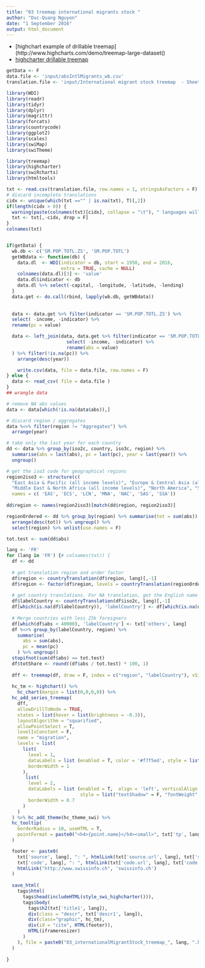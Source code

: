 ```yaml
---
title: "03 treemap international migrants stock "
author: "Duc-Quang Nguyen"
date: "1 September 2016"
output: html_document
---
```



* [highchart example of drillable treemap](http://www.highcharts.com/demo/treemap-large-dataset()
* [highcharter drillable treemap](http://jkunst.com/highcharter/oldindex.html#treemaps)



```r
getData <- F
data.file <- 'input/absIntlMigrants_wb.csv'
translation.file <- 'input/International migrant stock treemap  - Sheet1.csv'

library(WDI)
library(readr)
library(tidyr)
library(dplyr)
library(magrittr)
library(forcats)
library(countrycode)
library(ggplot2)
library(scales)
library(swiMap)
library(swiTheme)

library(treemap)
library(highcharter)
library(swiRcharts)
library(htmltools)
```

```r
txt <- read.csv(translation.file, row.names = 1, stringsAsFactors = F)
# discard incomplete translations
cidx <- unique(which(txt =="" | is.na(txt), T)[,2])
if(length(cidx > 0)) {
  warning(paste(colnames(txt)[cidx], collapse = "\t"), " languages will be discarded!", "\n")
  txt <- txt[,-cidx, drop = F]
}
colnames(txt)


if(getData) {
  wb.db <- c('SM.POP.TOTL.ZS', 'SM.POP.TOTL')
  getWBdata <- function(db) {
    data.dl  <- WDI(indicator = db, start = 1950, end = 2016, 
                    extra = TRUE, cache = NULL)
    colnames(data.dl)[3] <- 'value'
    data.dl$indicator <- db
    data.dl %>% select(-capital, -longitude, -latitude, -lending)    
  } 
  data.get <- do.call(rbind, lapply(wb.db, getWBdata))
  
  
  data <- data.get %>% filter(indicator == 'SM.POP.TOTL.ZS') %>%
  select( -income, -indicator) %>% 
  rename(pc = value)

  data <- left_join(data, data.get %>% filter(indicator == 'SM.POP.TOTL') %>%
                      select( -income, -indicator) %>% 
                      rename(abs = value)
  ) %>% filter(!is.na(pc)) %>%
    arrange(desc(year))

	write.csv(data, file = data.file, row.names = F)
} else {
  data <- read_csv( file = data.file )
}
## wrangle data

# remove NA abs values
data <- data[which(!is.na(data$abs)),]

# discard region / aggregates
data %<>% filter(region != "Aggregates") %>% 
  arrange(year)

# take only the last year for each country
dd <- data %>% group_by(iso2c, country, iso3c, region) %>%
  summarise(abs = last(abs), pc = last(pc), year = last(year)) %>%
  ungroup()

# get the iso3 code for geographical regions
region2iso3 <- structure(c(
  "East Asia & Pacific (all income levels)", "Europe & Central Asia (all income levels)", "Latin America & Caribbean (all income levels)",
  "Middle East & North Africa (all income levels)", "North America", "South Asia", "Sub-Saharan Africa (all income levels)"),
  names = c( 'EAS', 'ECS', 'LCN', 'MNA', 'NAC', 'SAS', 'SSA'))
                              
dd$region <- names(region2iso3)[match(dd$region, region2iso3)]

regionOrdered <- dd %>% group_by(region) %>% summarise(tot = sum(abs)) %>% 
  arrange(desc(tot)) %>% ungroup() %>% 
  select(region) %>% unlist(use.names = F)

tot.test <- sum(dd$abs)
```


```r

lang <- 'FR'
for (lang in 'FR') {# colnames(txt)) {
  df <- dd
  
  # get translation region and order factor
  df$region <- countryTranslation(df$region, lang)[,-1]
  df$region <- factor(df$region, levels = countryTranslation(regionOrdered, lang)[,-1])
  
  # get country translations. For NA translation, get the English name
  df$labelCountry <- countryTranslation(df$iso2c, lang)[,-1]
  df[which(is.na(df$labelCountry)), 'labelCountry'] <- df[which(is.na(df$labelCountry)), 'country']
  
  # Merge countries with less 25k foreigners
  df[which(df$abs < 40000), 'labelCountry'] <- txt['others', lang]
  df %<>% group_by(labelCountry, region) %>%
    summarise(
      abs = sum(abs),
      pc = mean(pc)
    ) %>% ungroup()
  stopifnot(sum(df$abs) == tot.test)
  df$totShare <- round((df$abs / tot.test) * 100, 1)
  
  dff <- treemap(df, draw = F, index = c("region", "labelCountry"), vSize = "abs", type = "index", vColor = "pc", palette = swi_rpal[c(6, 9, 19, 4, 8, 1, 13)])
  
  hc_tm <- highchart() %>% 
    hc_chart(margin = list(0,0,0,0)) %>%
  hc_add_series_treemap(
    dff, 
    allowDrillToNode = TRUE,
    states = list(hover = list(brightness = -0.3)),
    layoutAlgorithm = "squarified",
    allowPointSelect = T,
    levelIsConstant = F,
    name = "migration", 
    levels = list(
      list(
        level = 1,
        dataLabels = list (enabled = T, color = '#f7f5ed', style = list("fontSize" = "1.5em")),
        borderWidth = 1
      ),
       list(
        level = 2,
        dataLabels = list (enabled = T,  align = 'left', verticalAlign = 'top', 
                           style = list("textShadow" = F, "fontWeight" = 'light', "fontSize" = "1.3em")),
        borderWidth = 0.7
      ) 
    )
  ) %>% hc_add_theme(hc_theme_swi) %>% 
  hc_tooltip(
    borderRadius = 10, useHTML = T,
    pointFormat = paste0("<h4>{point.name}</h4><small>", txt['tp', lang], ":<br>{point.value:,.0f}</small>")
  )

  footer <- paste0(
    txt['source', lang], ": ", htmlLink(txt['source.url', lang], txt['source.name', lang]), " | ",
    txt['code', lang], ": ", htmlLink(txt['code.url', lang], txt['code.name', lang]), " | ",
    htmlLink("http://www.swissinfo.ch", 'swissinfo.ch')               
  )
  
  save_html(
    tags$html(
      tags$head(includeHTML(style_swi_highcharter())),
      tags$body(    
        tags$h2(txt['title1', lang]),
        div(class = "descr", txt['descr1', lang]),
        div(class="graphic", hc_tm),
        div(id = "cite", HTML(footer)),
        HTML(iframeresizer)
      )
    ), file = paste0("03_internationalMigrantStock_treemap_", lang, ".html"), libdir = "js"
  )     
  
}

```